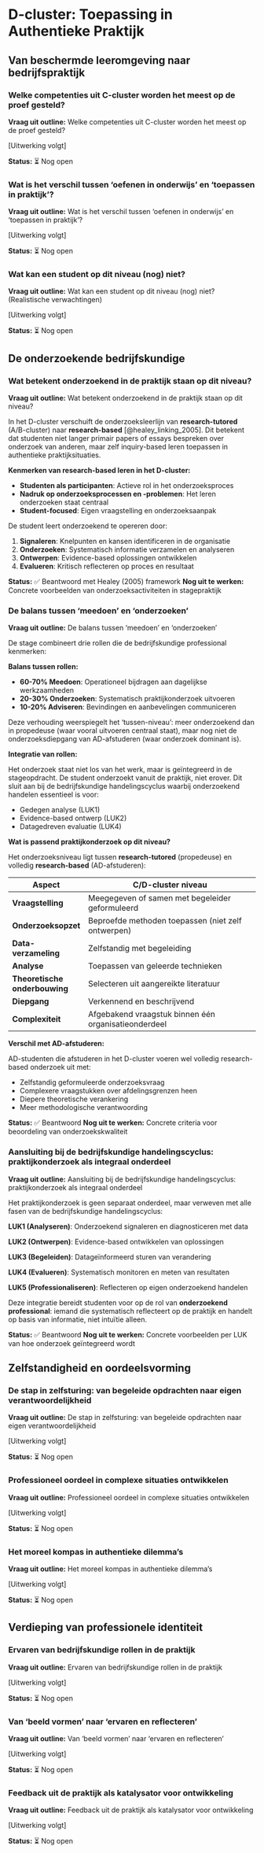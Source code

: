 # D-cluster: Toepassing in Authentieke Praktijk

## Van beschermde leeromgeving naar bedrijfspraktijk

### Welke competenties uit C-cluster worden het meest op de proef gesteld?

**Vraag uit outline:** Welke competenties uit C-cluster worden het meest op de proef gesteld?

[Uitwerking volgt]

**Status:** ⏳ Nog open

### Wat is het verschil tussen 'oefenen in onderwijs' en 'toepassen in praktijk'?

**Vraag uit outline:** Wat is het verschil tussen 'oefenen in onderwijs' en 'toepassen in praktijk'?

[Uitwerking volgt]

**Status:** ⏳ Nog open

### Wat kan een student op dit niveau (nog) niet?

**Vraag uit outline:** Wat kan een student op dit niveau (nog) niet? (Realistische verwachtingen)

[Uitwerking volgt]

**Status:** ⏳ Nog open

## De onderzoekende bedrijfskundige

### Wat betekent onderzoekend in de praktijk staan op dit niveau?

**Vraag uit outline:** Wat betekent onderzoekend in de praktijk staan op dit niveau?

In het D-cluster verschuift de onderzoeksleerlijn van **research-tutored** (A/B-cluster) naar **research-based** [@healey_linking_2005]. Dit betekent dat studenten niet langer primair papers of essays bespreken over onderzoek van anderen, maar zelf inquiry-based leren toepassen in authentieke praktijksituaties.

**Kenmerken van research-based leren in het D-cluster:**

- **Studenten als participanten**: Actieve rol in het onderzoeksproces
- **Nadruk op onderzoeksprocessen en -problemen**: Het leren onderzoeken staat centraal
- **Student-focused**: Eigen vraagstelling en onderzoeksaanpak

De student leert onderzoekend te opereren door:

1. **Signaleren**: Knelpunten en kansen identificeren in de organisatie
2. **Onderzoeken**: Systematisch informatie verzamelen en analyseren
3. **Ontwerpen**: Evidence-based oplossingen ontwikkelen
4. **Evalueren**: Kritisch reflecteren op proces en resultaat

**Status:** ✅ Beantwoord met Healey (2005) framework
**Nog uit te werken:** Concrete voorbeelden van onderzoeksactiviteiten in stagepraktijk

### De balans tussen 'meedoen' en 'onderzoeken'

**Vraag uit outline:** De balans tussen 'meedoen' en 'onderzoeken'

De stage combineert drie rollen die de bedrijfskundige professional kenmerken:

**Balans tussen rollen:**

- **60-70% Meedoen**: Operationeel bijdragen aan dagelijkse werkzaamheden
- **20-30% Onderzoeken**: Systematisch praktijkonderzoek uitvoeren
- **10-20% Adviseren**: Bevindingen en aanbevelingen communiceren

Deze verhouding weerspiegelt het 'tussen-niveau': meer onderzoekend dan in propedeuse (waar vooral uitvoeren centraal staat), maar nog niet de onderzoeksdiepgang van AD-afstuderen (waar onderzoek dominant is).

**Integratie van rollen:**

Het onderzoek staat niet los van het werk, maar is geïntegreerd in de stageopdracht. De student onderzoekt vanuit de praktijk, niet erover. Dit sluit aan bij de bedrijfskundige handelingscyclus waarbij onderzoekend handelen essentieel is voor:

- Gedegen analyse (LUK1)
- Evidence-based ontwerp (LUK2)
- Datagedreven evaluatie (LUK4)

**Wat is passend praktijkonderzoek op dit niveau?**

Het onderzoeksniveau ligt tussen **research-tutored** (propedeuse) en volledig **research-based** (AD-afstuderen):

| Aspect | C/D-cluster niveau |
|--------|-------------------|
| **Vraagstelling** | Meegegeven of samen met begeleider geformuleerd |
| **Onderzoeksopzet** | Beproefde methoden toepassen (niet zelf ontwerpen) |
| **Data-verzameling** | Zelfstandig met begeleiding |
| **Analyse** | Toepassen van geleerde technieken |
| **Theoretische onderbouwing** | Selecteren uit aangereikte literatuur |
| **Diepgang** | Verkennend en beschrijvend |
| **Complexiteit** | Afgebakend vraagstuk binnen één organisatieonderdeel |

**Verschil met AD-afstuderen:**

AD-studenten die afstuderen in het D-cluster voeren wel volledig research-based onderzoek uit met:

- Zelfstandig geformuleerde onderzoeksvraag
- Complexere vraagstukken over afdelingsgrenzen heen
- Diepere theoretische verankering
- Meer methodologische verantwoording

**Status:** ✅ Beantwoord
**Nog uit te werken:** Concrete criteria voor beoordeling van onderzoekskwaliteit

### Aansluiting bij de bedrijfskundige handelingscyclus: praktijkonderzoek als integraal onderdeel

**Vraag uit outline:** Aansluiting bij de bedrijfskundige handelingscyclus: praktijkonderzoek als integraal onderdeel

Het praktijkonderzoek is geen separaat onderdeel, maar verweven met alle fasen van de bedrijfskundige handelingscyclus:

**LUK1 (Analyseren)**: Onderzoekend signaleren en diagnosticeren met data

**LUK2 (Ontwerpen)**: Evidence-based ontwikkelen van oplossingen

**LUK3 (Begeleiden)**: Datageïnformeerd sturen van verandering

**LUK4 (Evalueren)**: Systematisch monitoren en meten van resultaten

**LUK5 (Professionaliseren)**: Reflecteren op eigen onderzoekend handelen

Deze integratie bereidt studenten voor op de rol van **onderzoekend professional**: iemand die systematisch reflecteert op de praktijk en handelt op basis van informatie, niet intuïtie alleen.

**Status:** ✅ Beantwoord
**Nog uit te werken:** Concrete voorbeelden per LUK van hoe onderzoek geïntegreerd wordt

## Zelfstandigheid en oordeelsvorming

### De stap in zelfsturing: van begeleide opdrachten naar eigen verantwoordelijkheid

**Vraag uit outline:** De stap in zelfsturing: van begeleide opdrachten naar eigen verantwoordelijkheid

[Uitwerking volgt]

**Status:** ⏳ Nog open

### Professioneel oordeel in complexe situaties ontwikkelen

**Vraag uit outline:** Professioneel oordeel in complexe situaties ontwikkelen

[Uitwerking volgt]

**Status:** ⏳ Nog open

### Het moreel kompas in authentieke dilemma's

**Vraag uit outline:** Het moreel kompas in authentieke dilemma's

[Uitwerking volgt]

**Status:** ⏳ Nog open

## Verdieping van professionele identiteit

### Ervaren van bedrijfskundige rollen in de praktijk

**Vraag uit outline:** Ervaren van bedrijfskundige rollen in de praktijk

[Uitwerking volgt]

**Status:** ⏳ Nog open

### Van 'beeld vormen' naar 'ervaren en reflecteren'

**Vraag uit outline:** Van 'beeld vormen' naar 'ervaren en reflecteren'

[Uitwerking volgt]

**Status:** ⏳ Nog open

### Feedback uit de praktijk als katalysator voor ontwikkeling

**Vraag uit outline:** Feedback uit de praktijk als katalysator voor ontwikkeling

[Uitwerking volgt]

**Status:** ⏳ Nog open
